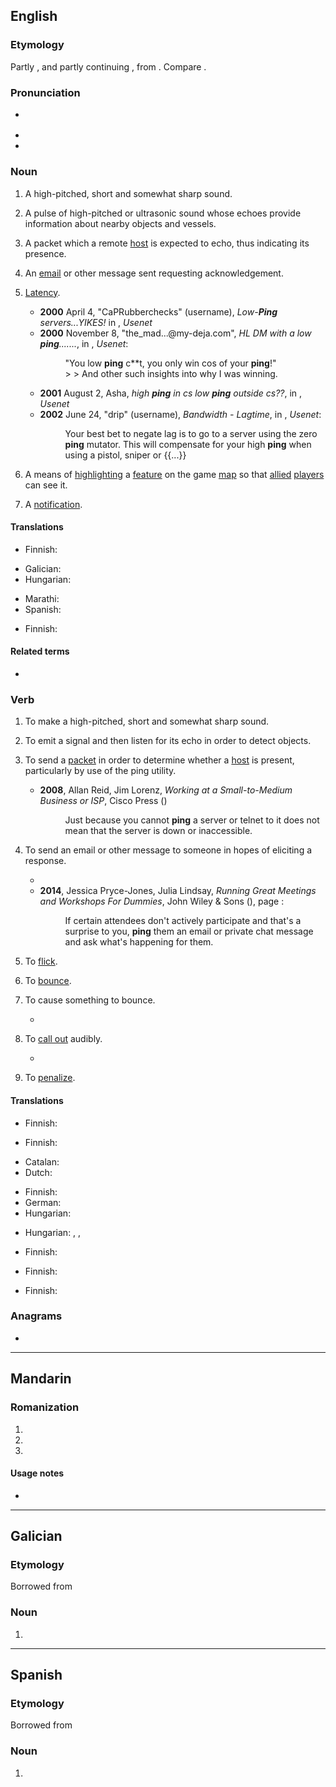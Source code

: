 {{also|Ping|píng|pìng|Píng|pīng|pǐng}}
==English==
{{wikipedia|dab=Ping (disambiguation)|ping}}

===Etymology===
Partly {{onomatopoeic|en|nocap=1}}, and partly continuing {{inh|en|enm|pingen|t=to push, shove, pierce, stab, prod, goad, urge, feel remorse, incite}}, from {{inh|en|ang|pyngan|t=to prick}}. Compare {{cog|en|pang}}.

===Pronunciation===
* {{a|UK|US}} {{IPA|en|/pɪŋ/}}
* {{audio|en|LL-Q1860 (eng)-Vealhurl-ping.wav |Audio (UK)}}
* {{rhymes|en|ɪŋ}}

===Noun===
{{en-noun}}

# A high-pitched, short and somewhat sharp sound.
#: {{cot|en|beep|peep}}
#: {{ux|en|My car used to make an odd '''ping''', but after the last oil change it went away.}}
# {{lb|en|submarine navigation}} A pulse of high-pitched or ultrasonic sound whose echoes provide information about nearby objects and vessels.
#: {{ux|en|The submarine sent out a '''ping''' and got an echo from a battleship.}}
# {{lb|en|networking}} A packet which a remote [[host]] is expected to echo, thus indicating its presence.
#: {{cot|en|heartbeat|ACK}}
#: {{ux|en|The network is overloaded from all the '''pings''' going out.}}
# {{lb|en|text messaging|Internet}} An [[email]] or other message sent requesting acknowledgement.
#: {{ux|en|I sent a '''ping''' to the insurance company to see if they received our claim.}}
# {{lb|en|networking}} [[latency|Latency]].
#* '''2000''' April 4, "CaPRubberchecks" (username), ''Low-'''Ping''' servers...YIKES!'' in {{monospace|alt.games.starsiege.tribes}}, ''Usenet''
#* '''2000''' November 8, "the_mad...@my-deja.com", ''HL DM with a low '''ping'''.......'', in {{monospace|alt.games.half-life}}, ''Usenet'':
#*: "You low '''ping''' c**t, you only win cos of your '''ping'''!"
#*: > > And other such insights into why I was winning.
#* '''2001''' August 2, Asha, ''high '''ping''' in cs low '''ping''' outside cs??'', in {{monospace|alt.games.half-life.counterstrike}}, ''Usenet''
#* '''2002''' June 24, "drip" (username), ''Bandwidth - Lagtime'', in {{monospace|alt.games.unreal.tournament}}, ''Usenet'':
#*: Your best bet to negate lag is to go to a server using the zero '''ping''' mutator. This will compensate for your high '''ping''' when using a pistol, sniper or {{...}}
# {{lb|en|video games}} A means of [[highlight]]ing a [[feature]] on the game [[map]] so that [[allied]] [[player]]s can see it.
# {{lb|en|WMF jargon}} A [[notification]].

====Translations====
{{trans-top|a high-pitched, short and somewhat sharp sound}}
* Finnish: {{t+|fi|kilahdus}}
{{trans-mid}}
{{trans-bottom}}

{{trans-top|a pulse of high-pitched or ultrasonic sound}}
{{trans-mid}}
{{trans-bottom}}

{{trans-top|a packet which a remote host is expected to echo}}
* Galician: {{t|gl|ping|m}}
* Hungarian: {{t|hu|ping}}
{{trans-mid}}
* Marathi: {{t|mr|पिंग|m}}
* Spanish: {{t|es|ping|m}}
{{trans-bottom}}

{{trans-top|an email or other message sent requesting acknowledgement}}
* Finnish: {{t+|fi|kilahdus}}
{{trans-mid}}
{{trans-bottom}}

====Related terms====
* {{l|en|ping pong}}

===Verb===
{{en-verb|past2=pang|past_ptc2=pung|past2_qual=nonstandard|past_ptc2_qual=nonstandard}}

# To make a high-pitched, short and somewhat sharp sound.
#: {{ux|en|My car was '''pinging''' until my last oil change.}}
# {{lb|en|submarine navigation}} To emit a signal and then listen for its echo in order to detect objects.
# {{lb|en|networking}} To send a [[packet]] in order to determine whether a [[host]] is present, particularly by use of the ping utility.
#: {{cot|en|poll}}
#* '''2008''', Allan Reid, Jim Lorenz, ''Working at a Small-to-Medium Business or ISP'', Cisco Press ({{ISBN|9780132877350}})
#*: Just because you cannot '''ping''' a server or telnet to it does not mean that the server is down or inaccessible.
#: {{ux|en|I'm '''pinging''' their server.}}
#: {{ux|en|The server '''pings''' its affiliates periodically.}}
# {{lb|en|by extension}} To send an email or other message to someone in hopes of eliciting a response.
#: {{cot|en|buzz}}
#* {{quote-journal
|en
|work=New York Times
|url=https://www.nytimes.com/2001/11/25/magazine/the-way-we-live-now-11-25-01-on-language-the-arab-street.html
|title=On Language; The Arab Street
|author=William Safire
|authorlink=William Safire
|date=2001-11-25
|passage=If any deeper etymology is required, Arthur, don't '''ping''' me; I'll '''ping''' you.}}
#* '''2014''', Jessica Pryce-Jones, Julia Lindsay, ''Running Great Meetings and Workshops For Dummies'', John Wiley & Sons ({{ISBN|9781118770436}}), page {{gbooks|rUtZAwAAQBAJ|294}}:
#*: If certain attendees don't actively participate and that's a surprise to you, '''ping''' them an email or private chat message and ask what's happening for them.
#: {{ux|en|I'll '''ping''' the insurance company again to see if they've received our claim.}}
# {{lb|en|colloquial}} To [[flick]].
#: {{ux|en|I '''pinged''' the crumb off the table with my finger.}}
# {{lb|en|colloquial|sports|intransitive}} To [[bounce]].
#: {{ux|en|The ball '''pinged''' off the wall and came hurtling back.}}
# {{lb|en|colloquial|sports|transitive}} To cause something to bounce.
#* {{quote-journal
|en
|date=December 29, 2010
|author=Chris Whyatt
|title=Chelsea 1 - 0 Bolton
|work=BBC
|url=http://news.bbc.co.uk/sport1/hi/football/eng_prem/9309542.stm
|page=
|passage=Charging through the Bolton midfield to find a free moment, Essien then '''pinged''' the ball into the space into which Drogba was intelligently running.}}
# {{lb|en|colloquial|sports}} To [[call out]] audibly.
#* {{quote-journal
|en
|date=September 24, 2011
|author=Ben Dirs
|title=Rugby World Cup 2011: England 67-3 Romania
|work=BBC Sport
|url=http://news.bbc.co.uk/sport2/hi/rugby_union/14812577.stm
|page=
|passage=However, after an inside pass from Moody to Tom Croft and a surge from the England blind-side, number eight James Haskell was eventually '''pinged''' from in front of the posts for not releasing.}}
# {{lb|en|colloquial|}} To [[penalize]].
#: {{ux|en|Gary Ablett was '''pinged''' for holding the ball and gave away a free kick.}}

====Translations====
{{trans-top|to make a high-pitched, short and somewhat sharp sound}}
* Finnish: {{t+|fi|kilahtaa}}
{{trans-mid}}
{{trans-bottom}}

{{trans-top|to emit a signal and then listen for its echo in order to detect objects}}
* Finnish: {{t|fi|kaikuluodata}}
{{trans-mid}}
{{trans-bottom}}

{{trans-top|to send a packet in order to determine whether a host is present}}
* Catalan: {{t|ca|pinguejar}}
* Dutch: {{t+|nl|pingen}}
{{trans-mid}}
* Finnish: {{t|fi|pingata}}
* German: {{t+|de|pingen}}
* Hungarian: {{t|hu|pingel}}
{{trans-bottom}}

{{trans-top|to send an email or other message to someone in hopes of eliciting a response}}
{{trans-mid}}
* Hungarian: {{t|hu|megpingel}}, {{t+|hu|ráír}}, {{t|hu|ráüzen}}
{{trans-bottom}}

{{trans-top|to flick}}
* Finnish: {{t+|fi|näpäyttää}}
{{trans-mid}}
{{trans-bottom}}

{{trans-top|to bounce}}
* Finnish: {{t+|fi|kimmota}}
{{trans-mid}}
{{trans-bottom}}

{{trans-top|to cause something to bounce}}
* Finnish: {{t+|fi|kimmottaa}}
{{trans-mid}}
{{trans-bottom}}

===Anagrams===
* {{anagrams|en|a=ginp|NigP}}

----

==Mandarin==

===Romanization===
{{head|cmn|pinyin}}

# {{nonstandard spelling of|cmn|sc=Latn|pīng}}
# {{nonstandard spelling of|cmn|sc=Latn|píng}}
# {{nonstandard spelling of|cmn|sc=Latn|pìng}}

====Usage notes====
* {{cmn-toneless-note}}

----

==Galician==
{{wikipedia|lang=es}}

===Etymology===
Borrowed from {{bor|es|en|ping|}}

===Noun===
{{gl-noun|m}}

# {{l|en|ping}}

----

==Spanish==
{{wikipedia|lang=es}}

===Etymology===
Borrowed from {{bor|es|en|ping|}}

===Noun===
{{es-noun|m}}

# {{l|en|ping}}